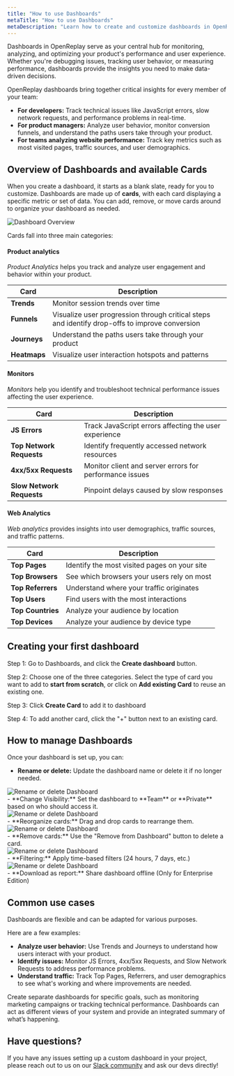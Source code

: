 ```yaml
---
title: "How to use Dashboards"
metaTitle: "How to use Dashboards"
metaDescription: "Learn how to create and customize dashboards in OpenReplay to track errors, analyze user behavior, and monitor website performance."
---
```


Dashboards in OpenReplay serve as your central hub for monitoring, analyzing, and optimizing your product's performance and user experience. Whether you're debugging issues, tracking user behavior, or measuring performance, dashboards provide the insights you need to make data-driven decisions.

OpenReplay dashboards bring together critical insights for every member of your team:

- **For developers:** Track technical issues like JavaScript errors, slow network requests, and performance problems in real-time.
- **For product managers:** Analyze user behavior, monitor conversion funnels, and understand the paths users take through your product.
- **For teams analyzing website performance:** Track key metrics such as most visited pages, traffic sources, and user demographics.

## Overview of Dashboards and available Cards 

When you create a dashboard, it starts as a blank slate, ready for you to customize. Dashboards are made up of **cards**, with each card displaying a specific metric or set of data. You can add, remove, or move cards around to organize your dashboard as needed.

<div style={{ display: 'flex', justifyContent: 'center', alignItems: 'center' }}>
  <img src="./images/custom-dashboard/dashboard_overview.gif" alt="Dashboard Overview" style={{ width: '500px', height: 'auto' }} />
</div>

Cards fall into three main categories:

#### Product analytics  

*Product Analytics* helps you track and analyze user engagement and behavior within your product.

| **Card**    | **Description**                                                   |
|-------------------|------------------------------------------------------------------|
| **Trends**        | Monitor session trends over time                                |
| **Funnels**       | Visualize user progression through critical steps and identify drop-offs to improve conversion               |
| **Journeys**      | Understand the paths users take through your product            |
| **Heatmaps**      | Visualize user interaction hotspots and patterns              |

#### Monitors  

*Monitors* help you identify and troubleshoot technical performance issues affecting the user experience.

| **Card**           | **Description**                                                    |
|--------------------------|-------------------------------------------------------------------|
| **JS Errors**            | Track JavaScript errors affecting the user experience             |
| **Top Network Requests** | Identify frequently accessed network resources                    |
| **4xx/5xx Requests**     | Monitor client and server errors for performance issues           |
| **Slow Network Requests**| Pinpoint delays caused by slow responses                          |

#### Web Analytics

*Web analytics* provides insights into user demographics, traffic sources, and traffic patterns.


| **Card**               | **Description**                                                   |
|------------------------------|------------------------------------------------------------------|
| **Top Pages**               | Identify the most visited pages on your site                      |
| **Top Browsers**            | See which browsers your users rely on most                        |
| **Top Referrers**           | Understand where your traffic originates                          |
| **Top Users**               | Find users with the most interactions                             |
| **Top Countries** | Analyze your audience by location              |
| **Top Devices** | Analyze your audience by device type             |



## Creating your first dashboard

Step 1: Go to Dashboards, and click the **Create dashboard** button.

Step 2: Choose one of the three categories. Select the type of card you want to add to **start from scratch**, or click on **Add existing Card** to reuse an existing one.

Step 3: Click **Create Card** to add it to dashboard

Step 4: To add another card, click the "+" button next to an existing card.


## How to manage Dashboards  

Once your dashboard is set up, you can:  

- **Rename or delete:** Update the dashboard name or delete it if no longer needed.
<div style={{ display: 'flex', justifyContent: 'center', alignItems: 'center' }}>
  <img src="./images/custom-dashboard/rename_delete.png" alt="Rename or delete Dashboard" style={{ width: '500px', height: 'auto' }} />
</div>  
- **Change Visibility:** Set the dashboard to **Team** or **Private** based on who should access it.
<div style={{ display: 'flex', justifyContent: 'center', alignItems: 'center' }}>
  <img src="./images/custom-dashboard/dashboard_visibility.png" alt="Rename or delete Dashboard" style={{ width: '500px', height: 'auto' }} />
</div>    
- **Reorganize cards:** Drag and drop cards to rearrange them.
<div style={{ display: 'flex', justifyContent: 'center', alignItems: 'center' }}>
  <img src="./images/custom-dashboard/organize_cards.gif" alt="Rename or delete Dashboard" style={{ width: '500px', height: 'auto' }} />
</div>    
- **Remove cards:** Use the "Remove from Dashboard" button to delete a card.
<div style={{ display: 'flex', justifyContent: 'center', alignItems: 'center' }}>
  <img src="./images/custom-dashboard/remove_card.png" alt="Rename or delete Dashboard" style={{ width: '500px', height: 'auto' }} />
</div>    
- **Filtering:** Apply time-based filters (24 hours, 7 days, etc.)
<div style={{ display: 'flex', justifyContent: 'center', alignItems: 'center' }}>
  <img src="./images/custom-dashboard/time_filter.png" alt="Rename or delete Dashboard" style={{ width: '500px', height: 'auto' }} />
</div>
- **Download as report:** Share dashboard offline (Only for Enterprise Edition)

## Common use cases  

Dashboards are flexible and can be adapted for various purposes. 

Here are a few examples:  

- **Analyze user behavior:** Use Trends and Journeys to understand how users interact with your product.  
- **Identify issues:** Monitor JS Errors, 4xx/5xx Requests, and Slow Network Requests to address performance problems.  
- **Understand traffic:** Track Top Pages, Referrers, and user demographics to see what's working and where improvements are needed.  

Create separate dashboards for specific goals, such as monitoring marketing campaigns or tracking technical performance. Dashboards can act as different views of your system and provide an integrated summary of what’s happening.  

## Have questions?

If you have any issues setting up a custom dashboard in your project, please reach out to us on our [Slack community](https://slack.openreplay.com/) and ask our devs directly!